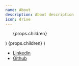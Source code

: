 ```yaml
---
name: About
description: About description
icon: drive
---
```




  <nav class="not-prose">
    <ul class="flex flex-wrap gap-4">{props.children}</ul>
  </nav>
)


<Link icon="file" external {...props}>
  {props.children}
</Link>)


- [Linkedin](https://www.linkedin.com/in/lanceguyatt/)
- [Github](https://github.com/lanceguyatt)
